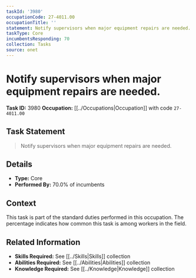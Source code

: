 ```yaml
---
taskId: '3980'
occupationCode: 27-4011.00
occupationTitle: ''
statement: Notify supervisors when major equipment repairs are needed.
taskType: Core
incumbentsResponding: 70
collection: Tasks
source: onet
---
```

# Notify supervisors when major equipment repairs are needed.

**Task ID:** 3980
**Occupation:** [[../Occupations|Occupation]] with code `27-4011.00`

## Task Statement

> Notify supervisors when major equipment repairs are needed.

## Details

- **Type:** Core
- **Performed By:** 70.0% of incumbents

## Context

This task is part of the standard duties performed in this occupation. The percentage indicates how common this task is among workers in the field.

## Related Information

- **Skills Required:** See [[../Skills|Skills]] collection
- **Abilities Required:** See [[../Abilities|Abilities]] collection
- **Knowledge Required:** See [[../Knowledge|Knowledge]] collection
